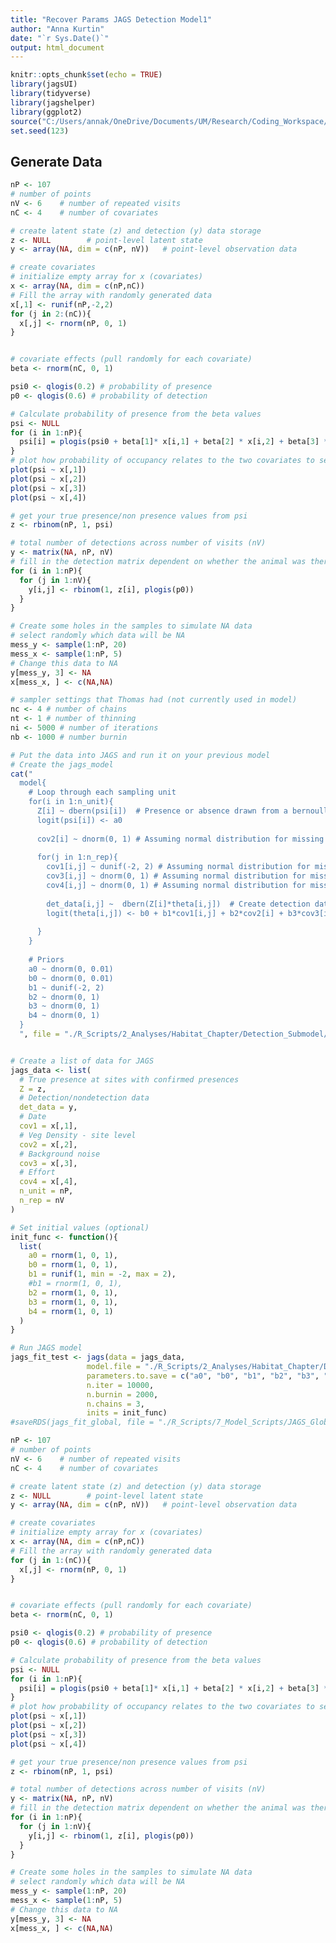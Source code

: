 ```yaml
---
title: "Recover Params JAGS Detection Model1"
author: "Anna Kurtin"
date: "`r Sys.Date()`"
output: html_document
---
```


```r
knitr::opts_chunk$set(echo = TRUE)
library(jagsUI)
library(tidyverse)
library(jagshelper)
library(ggplot2)
source("C:/Users/annak/OneDrive/Documents/UM/Research/Coding_Workspace/Cuckoo-Research/R_Scripts/5_Visualization/Create_HexCodes_CuckooColorBlind.R")
set.seed(123)
```

## Generate Data

```R
nP <- 107
# number of points
nV <- 6    # number of repeated visits
nC <- 4    # number of covariates

# create latent state (z) and detection (y) data storage
z <- NULL        # point-level latent state
y <- array(NA, dim = c(nP, nV))   # point-level observation data

# create covariates
# initialize empty array for x (covariates)
x <- array(NA, dim = c(nP,nC))
# Fill the array with randomly generated data
x[,1] <- runif(nP,-2,2)
for (j in 2:(nC)){
  x[,j] <- rnorm(nP, 0, 1)
}


# covariate effects (pull randomly for each covariate)
beta <- rnorm(nC, 0, 1)

psi0 <- qlogis(0.2) # probability of presence
p0 <- qlogis(0.6) # probability of detection

# Calculate probability of presence from the beta values
psi <- NULL
for (i in 1:nP){
  psi[i] = plogis(psi0 + beta[1]* x[i,1] + beta[2] * x[i,2] + beta[3] * x[i,3] + beta[4] * x[i,4])
}
# plot how probability of occupancy relates to the two covariates to see what the relationship is
plot(psi ~ x[,1])
plot(psi ~ x[,2])
plot(psi ~ x[,3])
plot(psi ~ x[,4])

# get your true presence/non presence values from psi
z <- rbinom(nP, 1, psi)

# total number of detections across number of visits (nV)
y <- matrix(NA, nP, nV)
# fill in the detection matrix dependent on whether the animal was there (z) and whether it was detected (p0)
for (i in 1:nP){
  for (j in 1:nV){
    y[i,j] <- rbinom(1, z[i], plogis(p0))
  }
}

# Create some holes in the samples to simulate NA data
# select randomly which data will be NA
mess_y <- sample(1:nP, 20)
mess_x <- sample(1:nP, 5)
# Change this data to NA
y[mess_y, 3] <- NA
x[mess_x, ] <- c(NA,NA)

```


```R
# sampler settings that Thomas had (not currently used in model)
nc <- 4 # number of chains
nt <- 1 # number of thinning
ni <- 5000 # number of iterations
nb <- 1000 # number burnin

# Put the data into JAGS and run it on your previous model
# Create the jags_model
cat("
  model{
    # Loop through each sampling unit
    for(i in 1:n_unit){
      Z[i] ~ dbern(psi[i])  # Presence or absence drawn from a bernoulli distribution with occupancy probability psi  
      logit(psi[i]) <- a0
      
      cov2[i] ~ dnorm(0, 1) # Assuming normal distribution for missing covariates
      
      for(j in 1:n_rep){
        cov1[i,j] ~ dunif(-2, 2) # Assuming normal distribution for missing covariates
        cov3[i,j] ~ dnorm(0, 1) # Assuming normal distribution for missing covariates
        cov4[i,j] ~ dnorm(0, 1) # Assuming normal distribution for missing covariates
        
        det_data[i,j] ~  dbern(Z[i]*theta[i,j])  # Create detection data drawn from a bernoulli distribution incorporating the true presence (Z) with probability of detection theta
        logit(theta[i,j]) <- b0 + b1*cov1[i,j] + b2*cov2[i] + b3*cov3[i,j] + b4*cov4[i,j]
        
      }
    }
    
    # Priors
    a0 ~ dnorm(0, 0.01)
    b0 ~ dnorm(0, 0.01)
    b1 ~ dunif(-2, 2)
    b2 ~ dnorm(0, 1)
    b3 ~ dnorm(0, 1)
    b4 ~ dnorm(0, 1)
  }
  ", file = "./R_Scripts/2_Analyses/Habitat_Chapter/Detection_Submodel/Models/Test_JAGS_Occ_DetectionModel1.txt")


# Create a list of data for JAGS
jags_data <- list(
  # True presence at sites with confirmed presences
  Z = z,
  # Detection/nondetection data
  det_data = y,
  # Date
  cov1 = x[,1],
  # Veg Density - site level
  cov2 = x[,2],
  # Background noise
  cov3 = x[,3],
  # Effort 
  cov4 = x[,4],
  n_unit = nP,
  n_rep = nV
)

# Set initial values (optional)
init_func <- function(){
  list(
    a0 = rnorm(1, 0, 1),
    b0 = rnorm(1, 0, 1),
    b1 = runif(1, min = -2, max = 2),
    #b1 = rnorm(1, 0, 1),
    b2 = rnorm(1, 0, 1),
    b3 = rnorm(1, 0, 1),
    b4 = rnorm(1, 0, 1)
  )
}

# Run JAGS model
jags_fit_test <- jags(data = jags_data, 
                 model.file = "./R_Scripts/2_Analyses/Habitat_Chapter/Detection_Submodel/Models/Test_JAGS_Occ_DetectionModel1.txt",
                 parameters.to.save = c("a0", "b0", "b1", "b2", "b3", "b4"),
                 n.iter = 10000, 
                 n.burnin = 2000, 
                 n.chains = 3,
                 inits = init_func)
#saveRDS(jags_fit_global, file = "./R_Scripts/7_Model_Scripts/JAGS_Global_Detection_Model.Rdata")
```



```R
nP <- 107
# number of points
nV <- 6    # number of repeated visits
nC <- 4    # number of covariates

# create latent state (z) and detection (y) data storage
z <- NULL        # point-level latent state
y <- array(NA, dim = c(nP, nV))   # point-level observation data

# create covariates
# initialize empty array for x (covariates)
x <- array(NA, dim = c(nP,nC))
# Fill the array with randomly generated data
for (j in 1:(nC)){
  x[,j] <- rnorm(nP, 0, 1)
}


# covariate effects (pull randomly for each covariate)
beta <- rnorm(nC, 0, 1)

psi0 <- qlogis(0.2) # probability of presence
p0 <- qlogis(0.6) # probability of detection

# Calculate probability of presence from the beta values
psi <- NULL
for (i in 1:nP){
  psi[i] = plogis(psi0 + beta[1]* x[i,1] + beta[2] * x[i,2] + beta[3] * x[i,3] + beta[4] * x[i,4])
}
# plot how probability of occupancy relates to the two covariates to see what the relationship is
plot(psi ~ x[,1])
plot(psi ~ x[,2])
plot(psi ~ x[,3])
plot(psi ~ x[,4])

# get your true presence/non presence values from psi
z <- rbinom(nP, 1, psi)

# total number of detections across number of visits (nV)
y <- matrix(NA, nP, nV)
# fill in the detection matrix dependent on whether the animal was there (z) and whether it was detected (p0)
for (i in 1:nP){
  for (j in 1:nV){
    y[i,j] <- rbinom(1, z[i], plogis(p0))
  }
}

# Create some holes in the samples to simulate NA data
# select randomly which data will be NA
mess_y <- sample(1:nP, 20)
mess_x <- sample(1:nP, 5)
# Change this data to NA
y[mess_y, 3] <- NA
x[mess_x, ] <- c(NA,NA)

```